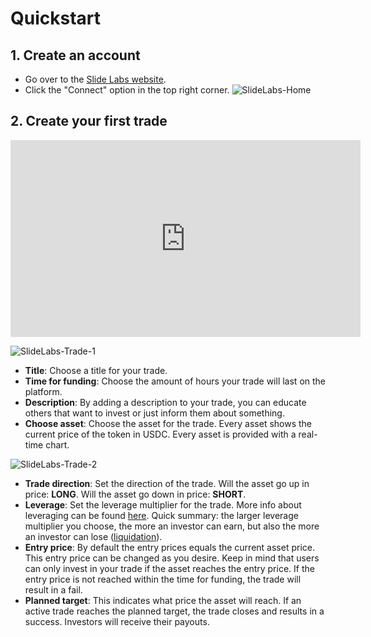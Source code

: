 

<HeroPattern />

# Quickstart

## 1. Create an account

- Go over to the [Slide Labs website](https://slidelabs.xyz/).
- Click the "Connect" option in the top right corner.
  ![SlideLabs-Home](../../src/images/slidelabs-home.png)

## 2. Create your first trade

<iframe
  width="560"
  height="315"
  src="https://www.youtube.com/embed/VVNOwUVg4Z0"
  title="Slide Trade - How to open a trade?"
  frameborder="0"
  allow="accelerometer; autoplay; clipboard-write; encrypted-media; gyroscope; picture-in-picture; web-share"
  allowfullscreen
></iframe>

![SlideLabs-Trade-1](../../src/images/slidelabs-trade-1.png)

- **Title**: Choose a title for your trade.
- **Time for funding**: Choose the amount of hours your trade will last on the platform.
- **Description**: By adding a description to your trade, you can educate others that want to invest or just inform them about something.
- **Choose asset**: Choose the asset for the trade. Every asset shows the current price of the token in USDC. Every asset is provided with a real-time chart.

![SlideLabs-Trade-2](../../src/images/slidelabs-trade-2.png)

- **Trade direction**: Set the direction of the trade. Will the asset go up in price: **LONG**. Will the asset go down in price: **SHORT**.
- **Leverage**: Set the leverage multiplier for the trade. More info about leveraging can be found [here](./faq#what-is-leveraging). Quick summary: the larger leverage multiplier you choose, the more an investor can earn, but also the more an investor can lose ([liquidation](./faq#what-is-liquidation)).
- **Entry price**: By default the entry prices equals the current asset price. This entry price can be changed as you desire. Keep in mind that users can only invest in your trade if the asset reaches the entry price. If the entry price is not reached within the time for funding, the trade will result in a fail.
- **Planned target**: This indicates what price the asset will reach. If an active trade reaches the planned target, the trade closes and results in a success. Investors will receive their payouts.
